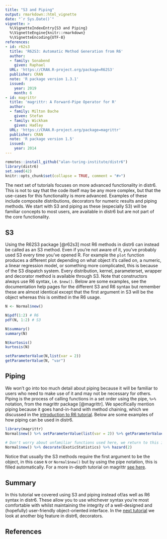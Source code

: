 ```yaml
---
title: "S3 and Piping"
output: rmarkdown::html_vignette
date: "`r Sys.Date()`"
vignette: >
  %\VignetteIndexEntry{S3 and Piping}
  %\VignetteEngine{knitr::rmarkdown}
  %\VignetteEncoding{UTF-8}
references:
- id: r62s3
  title: 'R62S3: Automatic Method Generation from R6'
  author:
  - family: Sonabend
    given: Raphael
  URL: 'https://CRAN.R-project.org/package=R62S3'
  publisher: CRAN
  note: 'R package version 1.3.1'
  issued:
    year: 2019
    month: 6
- id: magrittr
  title: 'magrittr: A Forward-Pipe Operator for R'
  author:
  - family: Milton Bache
    given: Stefan
  - family: Wickham
    given: Hadley
  URL: 'https://CRAN.R-project.org/package=magrittr'
  publisher: CRAN
  note: 'R package version 1.5'
  issued:
    year: 2014
---
```



```r
remotes::install_github("alan-turing-institute/distr6")
library(distr6)
set.seed(42)
knitr::opts_chunk$set(collapse = TRUE, comment = "#>")
```

The next set of tutorials focuses on more advanced functionality in distr6. This is not to say that the code itself may be any more complex, but that the use-cases for this functionality is more advanced. Examples of these include composite distributions, decorators for numeric results and piping methods. We start with S3 and piping as these (especially S3) will be familiar concepts to most users, are available in distr6 but are not part of the core functionality.

## S3

Using the R62S3 package [@r62s3] most R6 methods in distr6 can instead be called as an S3 method. Even if you're not aware of it, you've probably used S3 every time you've opened R. For example the `plot` function produces a different plot depending on what object it's called on, a numeric, a linear regression model, or something more complicated, this is because of the S3 dispatch system. Every distribution, kernel, parameterset, wrapper and decorator method is available through S3. Note that constructors always use R6 syntax, i.e. `$new()`. Below are some examples, see the documentation help pages for the different S3 and R6 syntax but remember these are almost identical except that the first argument in S3 will be the object whereas this is omitted in the R6 usage.

```r
N <- Normal$new()

N$pdf(1:2) # R6
pdf(N, 1:2) # S3

N$summary()
summary(N)

N$kurtosis()
kurtosis(N)

setParameterValue(N,list(var = 2))
getParameterValue(N, "var")
```


## Piping

We won't go into too much detail about piping because it will be familiar to users who need to make use of it and may not be necessary for others. Piping is the process of calling functions in a set order using the pipe, `%>%` notation, from the magrittr package [@magrittr]. We specifically mention piping because it goes hand-in-hand with method chaining, which we discussed in the [introduction to R6 tutorial](https://alan-turing-institute.github.io/distr6/articles/webs/intro_to_r6.html). Below are some examples of how piping can be used in distr6. 

```r
library(magrittr)
Normal$new() %>% setParameterValue(list(var = 2)) %>% getParameterValue("var")

# Don't worry about unfamiliar functions used here, we return to this in the next tutorial
Normal$new() %>% decorate(ExoticStatistics) %>% hazard(2)
```

Notice that usually the S3 methods require the first argument to be the object, in this case `N` or `Normal$new()` but by using the pipe notation, this is filled automatically. For a more in-depth tutorial on magrittr [see here](https://magrittr.tidyverse.org/).

## Summary

In this tutorial we covered using S3 and piping instead of/as well as R6 syntax in distr6. These allow you to use whichever syntax you're most comfortable with whilst maintaining the integrity of a well-designed and (hopefully) user-friendly object-oriented interface. In the [next tutorial](https://alan-turing-institute.github.io/distr6/articles/webs/decorators.html) we look at another big feature in distr6, decorators.

## References
